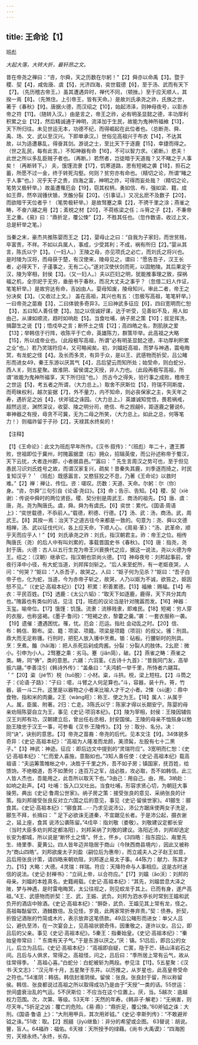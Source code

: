 ```yaml
---
---
---
```

title: 王命论【1】
---



班彪

*大起大落，大转大折，最轩昂之文。*

昔在帝尧之禅曰：“咨，尔舜，天之历数在尔躬！”【2】舜亦以命禹【3】。暨于稷、契【4】，咸佐唐、虞【5】，光济四海，奕世载德【6】，至于汤、武而有天下【7】。（先历稽古帝王。）虽其遭遇异时，禅代不同，（顿挫。）至于应天顺人，其揆一焉【8】。（先煞住。上引帝王，皆有天命。）是故刘氏承尧之祚，氏族之世，著于《春秋》【9】。唐据火德，而汉绍之【10】，始起沛泽，则神母夜号，以彰赤帝之符【11】。（随转入汉。）由是言之，帝王之祚，必有明圣显懿之德，丰功厚利积累之业【12】，然后精诚通于神明，流泽加于生民，故能为鬼神所福飨【13】，天下所归往。未见世运无本，功德不纪，而得崛起在此位者也。（总断尧、舜、禹、场、文、武以至汉兴。下即单承汉。）世俗见高祖兴于布衣【14】，不达其故，以为适遭暴乱，得奋其剑。游说之士，至比天下于逐鹿【15】，幸捷而得之。（世之乱民，每有此言。）不知神器有命【16】，不可以智力求。（紧断。）悲夫！此世之所以多乱臣贼子者也。（再断。）若然者，岂徒暗于天道哉？又不睹之于人事矣！（再断转下。）
夫，饿馑流隶【17】，饥寒道路，思有短褐之袭【18】，担石之蓄，所愿不过一金，终于转死沟壑。何则？贫穷亦有命也。（精切之论，所谓“睹之于人事”也。）况乎天子之贵，四海之富，神明之祚，可得而妄处哉？（精切之论，笔势又极轩举。）故虽遭罹厄会【19】，窃其权柄，勇如信、布，强如梁、籍，成如王莽，然卒润镬伏锧，烹醢分裂【20】。（引事证。）又况幺麽不及数子【20】，而欲暗干天位者乎！（笔势极轩举。）是故驽蹇之乘【2】，不骋千里之涂；燕雀之畴，不奋六翮之用【2】；紊棁之材【20】，不荷栋梁之任；斗筲之子【2】，不秉帝王之重。《易》曰：“鼎折足，覆公悚”【2】，不胜其任也。（忽作数语，收过上文，总是轩举之笔。）

当秦之末，豪杰共推陈婴而王之【2】，婴母止之曰：“自我为子家妇，而世贫贱，卒富贵，不祥。不如以兵属人，事成，少受其利；不成，祸有所归【2】。”婴从其言，陈氏以宁【3】。（一妇人。）王陵之母，亦见项氏之必亡，而刘氏之将兴也。是时陵为汉将，而母获于楚，有汉使来，陵母见之，谓曰：“愿告吾子，汉王长者，必得天下，子谨事之，无有二心。”遂对汉使伏剑而死，以固勉陵。其后果定于汉，陵为宰相，封侯【3】。（又一妇人。）夫以匹妇之明，犹能推事理之致，探祸福之机，全宗祀于无穷，垂册书于春秋，而况大丈夫之事乎？（忽借二妇人作证，笔笔轩举。）是故穷达有命，吉凶由人。婴母知废，陵母知兴。审此二者，帝王之分决矣【3】。（又收过上文。）
盖在高祖，其兴也有五：（忽极写高祖，笔笔轩举。）一曰帝尧之苗裔【3】，二曰体貌多奇异3，三曰神武多征应【6】，四曰宽明而仁恕【3】，五曰知人善任使【3】。加之以信诚好谋，达于听受，见善如不及，用人如由己，从谏如顺流，趋时如响赴【5】。当食吐哺，纳子房之策【10】；拔足挥洗，揖酃生之说【1】；悟戍卒之言；断怀土之情【12】；高四皓之名，割肌肤之爱【13】；举韩信于行阵，收陈平于亡命，英雄陈力，群策毕举。此高祖之大略【15】，所以成帝业也。（此段极写高祖，所谓“必有明圣显懿之德，丰功厚利积累之业”也。）若乃灵瑞符应4，又可略闻矣。初，刘媪妊高祖，而梦与神遇，震电晦冥，有龙蛇之怪【4】。及长而多灵，有异于众，是以王、武感物而折契，吕公睹形而进女49，秦王东游以厌其气【4】，吕后望云而知所处；始受命，则白蛇分，西人关，则五星聚。故淮阴、留侯谓之天授，非人力也。（此段再极写高祖，所谓“故能为鬼神所福享，天下所归往”也。）
历古今之得失，验行事之成败，稽帝王之世运【5】，考五者之所谓，（大力总上。）取舍不厌斯位【5】，符瑞不同斯度，而苟昧权利，越次妄据【7】，外不量力，内不知命，则必丧保家之主，失天年之寿，遇折足之凶【4】，伏斧钺之诛园。（大力总上。）英雄诚知觉悟，畏若祸戒，超然远览，渊然深议，收婴、陵之明分司，绝信、布之觊觎6，距逐鹿之瞽说6，审神器之有授，毋贪不可冀，无为二母之所笑，（大力总上。如此之总，何等笔力！）则福祚留于子孙【2】，天禄其水终矣的！

【注释】

【1】《王命论》：此文为班彪早年所作。《汉书·叙传》：“（班彪）年二十，遭王葬败，世祖即位于冀州，时隗嚣据垄（右）拥众，招辑英俊，而公孙述称帝于蜀汉，天下云扰，大者连州郡，小者据县邑。”“嚣曰：＂先生言周汉之势可也，至于但见愚民习识刘氏姓号之故，而谓汉家复兴，疏矣！昔秦失其鹿，刘季逐而掎之，时民复知汉乎？＇（班彪）既感嚣言，又愍狂狡之不息，乃著《王命论》以救时难。”【2】禅：禅让、传位。咨：嗟叹。历数：天道、天命。尔躬：尔（你）身。“咨，尔舜”三句引自《论语·尧曰》。【3】命；告示、告知。【4】稷、契（xiè谢）：传说中舜时的两位贤臣。稷、契分别是周武王、商汤的祖先。【5】唐、虞：唐，尧。尧为陶唐氏。虞，舜。舜为有虞氏。【6】奕世：累代。《国语·周语上》：“奕世载德，不忝前人。”载德，积德、行德。【7】汤、武：汤，商汤。武，周武王。【8】其揆一焉：治天下之道古往今来都是一致的。句意为：尧、舜以文德相禅，汤、武以征伐代兴，各上应天命，下顺人心。《周易·革》：“汤、武革命，顺乎天而应乎人！”【9】刘氏承尧之祚：刘氏，指汉朝君主。祚：帝王之位。相传陶唐氏（尧）的后人中有叫刘累的，事载晋国史书《春秋》。【10】唐：指尧，尧封于唐。火德：古人以五行生克为帝王兴衰换代之应，据这一说法，尧以火德为帝王。绍之：（汉朝）继承它。指汉朝也崇尚火德。【11】神母夜号：刘邦起事前，曾夜行泽中小径，有大蛇当道，刘邦挥剑斩之。“后人来至蛇所，有一老妪夜哭，人问：“何哭？”妪曰：“人杀吾子，故哭之。人曰：“妪子何为见杀？”妪曰：“吾子白帝子也，化为蛇，当道，今为赤帝子斩之，故哭，人乃以妪为不诚，欲笞之，妪因怒不见。”（《史记·高祖本纪》）【12】积累：积善累德。【13】福飨：赐福。【14】布衣：平民百姓。【15】透鹿：《太公六韬》：“取天下如逐鹿，鹿得，天下共分其肉也。”隗嚣也有类似的话，见注【1】，班彪的议论当是针对隗嚣而发。【16】神器：玉玺。喻帝位。【17】饿馑：饥饿。流隶：流移贱隶，即难民。【18】短褐：穷人穿的衣服，也称竖褐。《墨子·鲁问》：“短褐之衣，黎藿之羹。”袭：一套衣服称一袭。【19】遗催：遭遇困忧。罹，忧。厄会：厄运。指社
会动乱之时。【20】信、布：韩信、黥布。梁、籍：项梁、项籍。项梁是项籍（项羽）的叔父。镬：刑具。鼎大而无足称镬。行刑时，把犯人放入镬中烹煮。锧：砧板。行腰斩时的刑具。烹：烹煮。醢（hǎi海）：把人杀死后剁成肉酱。分裂：分裂人的肢体。2幺麽：微小。引申为小人。2驽蹇之乘：劣马。蹇（jiǎn简），破。【2】燕雀之畴：燕雀之类。畴，同“俦”，类的意思。六翮：六羽茎。《古诗十九首》：“昔我同门友，高举振六翮。”李善注引《韩诗外传》：“盖桑曰：“夫鸿鹤一举千里，所恃者六翮耳。＇”【20】粢（jié节）棁（tuō脱）：小材。粢，斗拱。棁，梁上短柱。【2】斗筒之子：《论语·子路》：“子曰：噫，斗臂之人何足算也。”斗，容器，装十升。筲，竹器，装一斗二升。这里是以器物之小者来比喻人才干之小者。2悚（sù速）：鼎中食物，指和米的肉羹。2王（wàng旺）：称王、使之为王。【18】属人：从属于人。属，臣属、附著。2归：亡走。3陈氏以宁：陈家才得以长期安宁。陈婴的母亲劝阻陈婴自立为王，事见《史记·项羽本纪》。【3】陵为宰相，封侯：王陵因辅佐汉王刘邦有功，汉朝建立后，曾出任右丞相，封安国侯。王陵的母亲不恤殒身以勉励王陵忠于汉王一事，可参看《汉书·王陵传》。【3】分：取分、名分。决：同“诀”，诀别的意思。【3】帝尧之苗裔：帝尧的后代。见本文注【9】。34体貌多奇异：《史记·高祖本纪》：“高祖为人隆准而龙颜，美须髯，左股有七十二黑子。”【3】神武：神迹。征应：即后边文中提到的“灵瑞符应”。3宽明而仁恕：《史记·高祖本纪》：“仁而爱人喜施，意豁如也。”3知人善任使：《史记·高祖本纪》载高祖语：“夫运筹策帷帐之中，决胜于千里之外，吾不如子房；镇国家，抚百姓，给馈饷，不绝粮道，吾不如萧何；连百万之军，战必胜，攻必取，吾不如韩信。此三人皆人杰也，吾能用之，此吾所以取天下也。”3由己：用自己。由，用。3响赴：如响之赴声。【4】吐哺：饭入口又吐出。当食吐哺，形容求贤心切，为朝廷大事操劳。典出《史记·鲁周公世家》。纳子房之策：接受张良的意见、采纳张良的计策。指刘邦接受张良反对立六国之后的意见，事见《史记·留侯世家》。41郦生：郦食其。《史记·高祖本纪》：“郦食其...····乃求见说沛公，沛公方踞床使两女子洗足，郦生不拜，长揖曰：＂足下必欲诛无道秦，不宜踞见长者。于是沛公起，摄衣谢之，延上座，食其
说沛公袭陈留。”4戍卒：指刘敬（娄敬）。刘敬建议定都长安（当时大臣多劝刘邦定都洛阳），刘邦采纳了刘敬的建议。洛阳近沛，刘邦却选定长安为都城，所以说是“断怀土之情”。怀土，怀乡。《3四皓：指东园公、甪里先生、绮里季、夏黄公。四人皆年迈并隐居于商山（今陕西商县境内），因此又被称为“商山四皓”。刘邦欲废太子刘盈（嗣位后为惠帝），而立戚夫人之子赵王如意，吕后用张良计策，请四皓来朝劝阻，刘邦遂止易太子事。44陈力：献力、陈其才力。【15】大略：大德。4灵瑞：祥瑞。符应：天降符命与人事相应。这是古时迷信的说法。《史记·封禅书》：“立祠上帝，以合符应。”【17】刘媪（ǎo沃）：刘邦的母亲。刘媪的本姓真名，史籍阙载。《史记·高祖本纪》：“其先，刘媪尝息大泽之陂，梦与神遇，是时雷电晦冥，太公往视之，则见蛟龙于其上。已而有身，遂产高祖。”4王、武感物而折契：王、武，王娠、武负。刘邦为泗水亭长时常到王媪和武负开的酒店中赊酒。《史记·高祖本纪》：“醉卧，武负、王媪见其上常有龙，怪之。高祖每酤留饮，酒雠数倍。及见怪，岁竟，此两家常折券弃责。”契：债券。折契，折毁记酒账的竹简或木片，表示放弃这笔债款。49吕公睹形而进女：单父人吕公，避仇至沛，在一次宴会上，见高祖状貌奇伟，因重敬之，遂许以女。吕公，即吕后的父亲。事见《史记·高祖本纪》。5秦王：指秦始皇。《史记·高祖本纪》：“秦始皇帝常曰：＂东南有天子气。”于是东游以厌之。”厌：镇。51吕后，即吕公的女儿，后立为吕后。《史记·高祖本纪》：“高祖即自疑，亡匿，隐于芒、砀山泽岩石之间。吕后与人俱求，常得之。高祖怪，问之，吕后曰：“季所居上常有云气，故从往常得季。＇高祖心喜。”白蛇分：白蛇被斩为两段。参见注【11】。5五星聚：《汉书·天文志》：“汉元年十月，五星聚于东井。以历推之，从岁星也，此高皇帝受命之符也。”54淮阴：韩佶。韩信封淮阴侯。留侯：张良。张良封于留，所以称留侯。韩信、张良都说过高祖之所以取得成功乃是由于“天授”一类的话。55世运：世间盛衰治乱的气运。5不厌斯位：不应当在这个位置上。厌，当。5越次：逾越权力范围。次，次第、等级。53天年：天然的年寿。《韩非子·解老》：“无祸害，则尽天年。”5折足之凶：覆亡的危险。《易·鼎》：“鼎折足，覆公悚。”60斧钺之诛：大刑。《国语·鲁语
上》：“大刑用甲兵，其次用斧钺。”《史记·李斯列传》：“不敢避斧钺之诛。”51收：取。【2】觊觎（jìyú继鱼）：非分的希望或企图。
63替说：胡说。瞽，盲人。64福祚：福佑。6天禄：天所授予的绿藉。《尚书·大禹谟》：“四海困穷，天禄永终。”永终，长存。